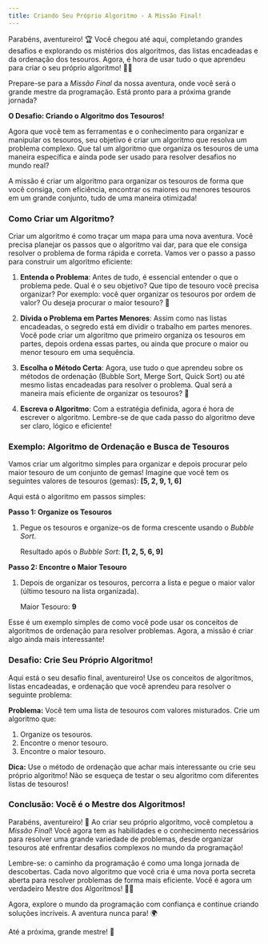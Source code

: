 ```yaml
---
title: Criando Seu Próprio Algoritmo - A Missão Final!
---
```


Parabéns, aventureiro! 🏆 Você chegou até aqui, completando grandes desafios e explorando os mistérios dos algoritmos, das listas encadeadas e da ordenação dos tesouros. Agora, é hora de usar tudo o que aprendeu para criar o seu próprio algoritmo! 🎯✨

Prepare-se para a _Missão Final_ da nossa aventura, onde você será o grande mestre da programação. Está pronto para a próxima grande jornada?

**O Desafio: Criando o Algoritmo dos Tesouros!**

Agora que você tem as ferramentas e o conhecimento para organizar e manipular os tesouros, seu objetivo é criar um algoritmo que resolva um problema complexo. Que tal um algoritmo que organiza os tesouros de uma maneira específica e ainda pode ser usado para resolver desafios no mundo real?

A missão é criar um algoritmo para organizar os tesouros de forma que você consiga, com eficiência, encontrar os maiores ou menores tesouros em um grande conjunto, tudo de uma maneira otimizada!

### **Como Criar um Algoritmo?**

Criar um algoritmo é como traçar um mapa para uma nova aventura. Você precisa planejar os passos que o algoritmo vai dar, para que ele consiga resolver o problema de forma rápida e correta. Vamos ver o passo a passo para construir um algoritmo eficiente:

1. **Entenda o Problema**: Antes de tudo, é essencial entender o que o problema pede. Qual é o seu objetivo? Que tipo de tesouro você precisa organizar? Por exemplo: você quer organizar os tesouros por ordem de valor? Ou deseja procurar o maior tesouro? 🧐

2. **Divida o Problema em Partes Menores**: Assim como nas listas encadeadas, o segredo está em dividir o trabalho em partes menores. Você pode criar um algoritmo que primeiro organiza os tesouros em partes, depois ordena essas partes, ou ainda que procure o maior ou menor tesouro em uma sequência.

3. **Escolha o Método Certa**: Agora, use tudo o que aprendeu sobre os métodos de ordenação (Bubble Sort, Merge Sort, Quick Sort) ou até mesmo listas encadeadas para resolver o problema. Qual será a maneira mais eficiente de organizar os tesouros? 🤔

4. **Escreva o Algoritmo**: Com a estratégia definida, agora é hora de escrever o algoritmo. Lembre-se de que cada passo do algoritmo deve ser claro, lógico e eficiente!

### **Exemplo: Algoritmo de Ordenação e Busca de Tesouros**

Vamos criar um algoritmo simples para organizar e depois procurar pelo maior tesouro de um conjunto de gemas! Imagine que você tem os seguintes valores de tesouros (gemas):
**[5, 2, 9, 1, 6]**

Aqui está o algoritmo em passos simples:

**Passo 1: Organize os Tesouros**

1. Pegue os tesouros e organize-os de forma crescente usando o _Bubble Sort_.

   Resultado após o _Bubble Sort_:
   **[1, 2, 5, 6, 9]**

**Passo 2: Encontre o Maior Tesouro**

1. Depois de organizar os tesouros, percorra a lista e pegue o maior valor (último tesouro na lista organizada).

   Maior Tesouro: **9**

Esse é um exemplo simples de como você pode usar os conceitos de algoritmos de ordenação para resolver problemas. Agora, a missão é criar algo ainda mais interessante!

### **Desafio: Crie Seu Próprio Algoritmo!**

Aqui está o seu desafio final, aventureiro! Use os conceitos de algoritmos, listas encadeadas, e ordenação que você aprendeu para resolver o seguinte problema:

**Problema:**
Você tem uma lista de tesouros com valores misturados. Crie um algoritmo que:

1. Organize os tesouros.
2. Encontre o menor tesouro.
3. Encontre o maior tesouro.

**Dica:** Use o método de ordenação que achar mais interessante ou crie seu próprio algoritmo! Não se esqueça de testar o seu algoritmo com diferentes listas de tesouros!

### **Conclusão: Você é o Mestre dos Algoritmos!**

Parabéns, aventureiro! 🎉 Ao criar seu próprio algoritmo, você completou a _Missão Final_! Você agora tem as habilidades e o conhecimento necessários para resolver uma grande variedade de problemas, desde organizar tesouros até enfrentar desafios complexos no mundo da programação!

Lembre-se: o caminho da programação é como uma longa jornada de descobertas. Cada novo algoritmo que você cria é uma nova porta secreta aberta para resolver problemas de forma mais eficiente. Você é agora um verdadeiro Mestre dos Algoritmos! 🧙‍♂️

Agora, explore o mundo da programação com confiança e continue criando soluções incríveis. A aventura nunca para! 🌍

Até a próxima, grande mestre! 👋

